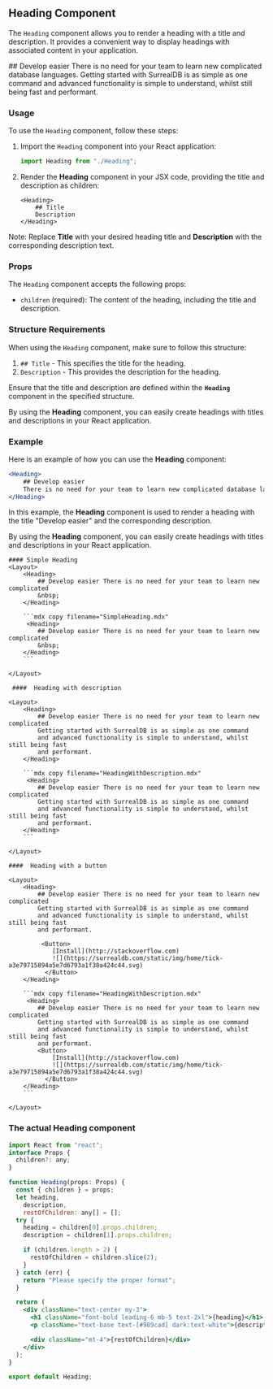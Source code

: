 
## Heading Component

The `Heading` component allows you to render a heading with a title and description. It provides a convenient way to display headings with associated content in your application.

<div style={{marginTop: "30px"}} />
<Heading>
  ## Develop easier There is no need for your team to learn new complicated
  database languages. Getting started with SurrealDB is as simple as one command
  and advanced functionality is simple to understand, whilst still being fast
  and performant.
  
</Heading>

### Usage

To use the `Heading` component, follow these steps:

1. Import the `Heading` component into your React application:

   ```jsx
   import Heading from "./Heading";
   ```
2. Render the **Heading** component in your JSX code, providing the title and description as children:

    ```mdx
    <Heading>
        ## Title
        Description
    </Heading>
    ```
Note: Replace **Title** with your desired heading title and **Description** with the corresponding description text.


### Props

The `Heading` component accepts the following props:

- `children` (required): The content of the heading, including the title and description.


### Structure Requirements

When using the `Heading` component, make sure to follow this structure:

1. `## Title` - This specifies the title for the heading.
2. `Description` - This provides the description for the heading.

Ensure that the title and description are defined within the **`Heading`** component in the specified structure.

By using the **Heading** component, you can easily create headings with titles and descriptions in your React application.



### Example
Here is an example of how you can use the **Heading** component:

```jsx copy
<Heading>
    ## Develop easier
    There is no need for your team to learn new complicated database languages. Getting started with SurrealDB is as simple as one command and advanced functionality is simple to understand, whilst still being fast and performant.
</Heading>
```
In this example, the **Heading** component is used to render a heading with the title "Develop easier" and the corresponding description.

By using the **Heading** component, you can easily create headings with titles and descriptions in your React application.

    #### Simple Heading 
    <Layout>
        <Heading>  
            ## Develop easier There is no need for your team to learn new complicated
            &nbsp;
        </Heading>

        ```mdx copy filename="SimpleHeading.mdx"
         <Heading>  
            ## Develop easier There is no need for your team to learn new complicated
            &nbsp;
        </Heading>
        ```

    </Layout>

     ####  Heading with description

    <Layout>
        <Heading>  
            ## Develop easier There is no need for your team to learn new complicated
            Getting started with SurrealDB is as simple as one command
            and advanced functionality is simple to understand, whilst still being fast
            and performant.
        </Heading>

        ```mdx copy filename="HeadingWithDescription.mdx"
         <Heading>  
            ## Develop easier There is no need for your team to learn new complicated
            Getting started with SurrealDB is as simple as one command
            and advanced functionality is simple to understand, whilst still being fast
            and performant.
        </Heading>
        ```

    </Layout>

    ####  Heading with a button

    <Layout>
        <Heading>  
            ## Develop easier There is no need for your team to learn new complicated
            Getting started with SurrealDB is as simple as one command
            and advanced functionality is simple to understand, whilst still being fast
            and performant.

             <Button>
                [Install](http://stackoverflow.com)
                ![](https://surrealdb.com/static/img/home/tick-a3e79715894a5e7d6793a1f38a424c44.svg)
              </Button>
        </Heading>

        ```mdx copy filename="HeadingWithDescription.mdx"
         <Heading>  
            ## Develop easier There is no need for your team to learn new complicated
            Getting started with SurrealDB is as simple as one command
            and advanced functionality is simple to understand, whilst still being fast
            and performant.
            <Button>
                [Install](http://stackoverflow.com)
                ![](https://surrealdb.com/static/img/home/tick-a3e79715894a5e7d6793a1f38a424c44.svg)
              </Button>
        </Heading>
        ```

    </Layout>
    


### The actual Heading component

``` jsx copy filename="Heading.tsx"
import React from "react";
interface Props {
  children?: any;
}

function Heading(props: Props) {
  const { children } = props;
  let heading,
    description,
    restOfChildren: any[] = [];
  try {
    heading = children[0].props.children;
    description = children[1].props.children;

    if (children.length > 2) {
      restOfChildren = children.slice(2);
    }
  } catch (err) {
    return "Please specify the proper format";
  }

  return (
    <div className="text-center my-3">
      <h1 className="font-bold leading-6 mb-5 text-2xl">{heading}</h1>
      <p className="text-base text-[#989cad] dark:text-white">{description}</p>

      <div className="mt-4">{restOfChildren}</div>
    </div>
  );
}

export default Heading;

```